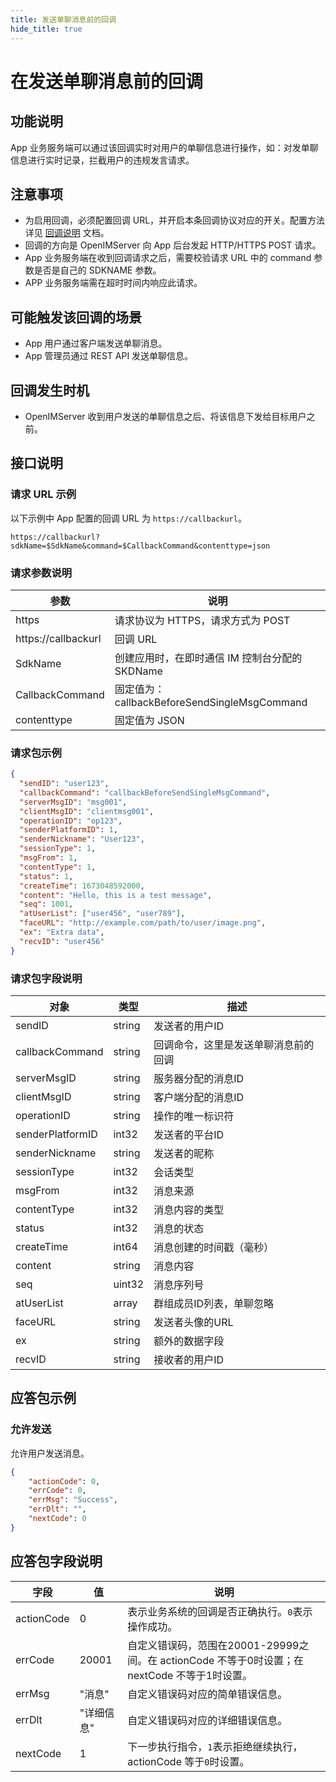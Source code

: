 ```yaml
---
title: 发送单聊消息前的回调
hide_title: true
---
```


# 在发送单聊消息前的回调

## 功能说明
App 业务服务端可以通过该回调实时对用户的单聊信息进行操作，如：对发单聊信息进行实时记录，拦截用户的违规发言请求。

## 注意事项
- 为启用回调，必须配置回调 URL，并开启本条回调协议对应的开关。配置方法详见 [回调说明](../introduction) 文档。
- 回调的方向是 OpenIMServer 向 App 后台发起 HTTP/HTTPS POST 请求。
- App 业务服务端在收到回调请求之后，需要校验请求 URL 中的 command 参数是否是自己的 SDKNAME 参数。
- APP 业务服务端需在超时时间内响应此请求。

## 可能触发该回调的场景
- App 用户通过客户端发送单聊消息。
- App 管理员通过 REST API 发送单聊信息。

## 回调发生时机
- OpenIMServer 收到用户发送的单聊信息之后、将该信息下发给目标用户之前。

## 接口说明

### 请求 URL 示例
以下示例中 App 配置的回调 URL 为 `https://callbackurl`。
```plaintext
https://callbackurl?sdkName=$SdkName&command=$CallbackCommand&contenttype=json
```

### 请求参数说明

| 参数                 | 说明                                                   |
|-------------------- |------------------------------------------------------ |
| https               | 请求协议为 HTTPS，请求方式为 POST                      |
| https://callbackurl | 回调 URL                                               |
| SdkName             | 创建应用时，在即时通信 IM 控制台分配的 SKDName         |
| CallbackCommand     | 固定值为：callbackBeforeSendSingleMsgCommand           |
| contenttype         | 固定值为 JSON                                          |

### 请求包示例
```json
{
  "sendID": "user123",
  "callbackCommand": "callbackBeforeSendSingleMsgCommand",
  "serverMsgID": "msg001",
  "clientMsgID": "clientmsg001",
  "operationID": "op123",
  "senderPlatformID": 1,
  "senderNickname": "User123",
  "sessionType": 1,
  "msgFrom": 1,
  "contentType": 1,
  "status": 1,
  "createTime": 1673048592000,
  "content": "Hello, this is a test message",
  "seq": 1001,
  "atUserList": ["user456", "user789"],
  "faceURL": "http://example.com/path/to/user/image.png",
  "ex": "Extra data",
  "recvID": "user456"
}
```

### 请求包字段说明

| 对象             | 类型    | 描述                                                       |
|-----------------|---------|------------------------------------------------------------|
| sendID          | string  | 发送者的用户ID                                              |
| callbackCommand | string  | 回调命令，这里是发送单聊消息前的回调                        |
| serverMsgID     | string  | 服务器分配的消息ID                                          |
| clientMsgID     | string  | 客户端分配的消息ID                                          |
| operationID     | string  | 操作的唯一标识符                                            |
| senderPlatformID| int32   | 发送者的平台ID                                              |
| senderNickname  | string  | 发送者的昵称                                                |
| sessionType     | int32   | 会话类型                                                    |
| msgFrom         | int32   | 消息来源                                                    |
| contentType     | int32   | 消息内容的类型                                              |
| status          | int32   | 消息的状态                                                  |
| createTime      | int64   | 消息创建的时间戳（毫秒）                                    |
| content         | string  | 消息内容                                                    |
| seq             | uint32  | 消息序列号                                                  |
| atUserList      | array   | 群组成员ID列表，单聊忽略                                              |
| faceURL         | string  | 发送者头像的URL                                             |
| ex              | string  | 额外的数据字段                                              |
| recvID          | string  | 接收者的用户ID                                              |

## 应答包示例

### 允许发送
允许用户发送消息。

```json
{
    "actionCode": 0,
    "errCode": 0,
    "errMsg": "Success",
    "errDlt": "",
    "nextCode": 0
}
```

## 应答包字段说明

| 字段             | 值       | 说明                                         |
|-----------------|----------|--------------------------------------------|
| actionCode      | 0        | 表示业务系统的回调是否正确执行。`0`表示操作成功。     |
| errCode         | 20001    | 自定义错误码，范围在20001-29999之间。在 actionCode 不等于0时设置；在 nextCode 不等于1时设置。|
| errMsg          | "消息"    | 自定义错误码对应的简单错误信息。                       |
| errDlt          | "详细信息" | 自定义错误码对应的详细错误信息。                       |
| nextCode        | 1        | 下一步执行指令，`1`表示拒绝继续执行，actionCode 等于`0`时设置。|
```
